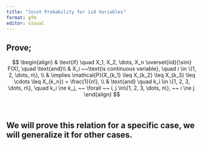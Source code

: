 ```yaml
---
title: "Joint Probability for iid Variables"
format: gfm
editor: visual
---
```



## Prove;

$$
\begin{align}
& \text{if} \quad X_1, X_2, \dots, X_n \overset{iid}{\sim} F(X), \quad \text{and}\\
& X_i ~~\text{is continuous variable}, \quad i \in \{1, 2, \dots, n\}, \\
& \implies \mathcal{P}(X_{k_1} \leq X_{k_2} \leq X_{k_3} \leq \cdots \leq X_{k_n}) = \frac{1}{n!}, \\
& \text{and} \quad k_i \in \{1, 2, 3, \dots, n\}, \quad k_i \ne k_j, ~~ \forall ~~ i, j \in\{1, 2, 3, \dots, n\}, ~~ i \ne j.
\end{align}
$$


\ 
\ 

## We will prove this relation for a specific case, we will generalize it for other cases.

